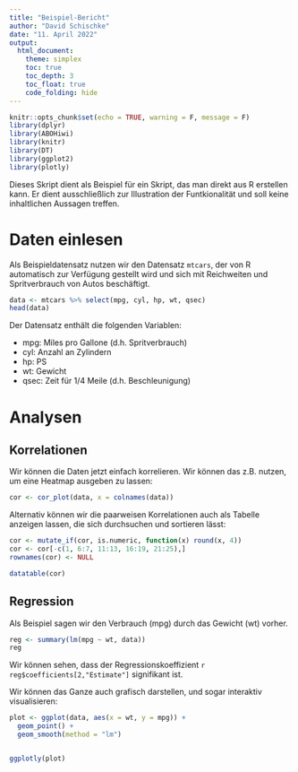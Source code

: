 ```yaml
---
title: "Beispiel-Bericht"
author: "David Schischke"
date: "11. April 2022"
output: 
  html_document:
    theme: simplex
    toc: true
    toc_depth: 3
    toc_float: true    
    code_folding: hide
---
```


```r
knitr::opts_chunk$set(echo = TRUE, warning = F, message = F)
library(dplyr)
library(ABOHiwi)
library(knitr)
library(DT)
library(ggplot2)
library(plotly)
```

Dieses Skript dient als Beispiel für ein Skript, das man direkt aus R erstellen kann. Er dient ausschließlich zur Illustration der Funtkionalität und soll keine inhaltlichen Aussagen treffen.

# Daten einlesen

Als Beispieldatensatz nutzen wir den Datensatz `mtcars`, der von R automatisch zur Verfügung gestellt wird und sich mit Reichweiten und Spritverbrauch von Autos beschäftigt. 

```r
data <- mtcars %>% select(mpg, cyl, hp, wt, qsec)
head(data)
```

Der Datensatz enthält die folgenden Variablen: 

* mpg: Miles pro Gallone (d.h. Spritverbrauch)
* cyl: Anzahl an Zylindern
* hp: PS
* wt: Gewicht
* qsec: Zeit für 1/4 Meile (d.h. Beschleunigung)

# Analysen

## Korrelationen

Wir können die Daten jetzt einfach korrelieren. Wir können das z.B. nutzen, um eine Heatmap ausgeben zu lassen: 

```r
cor <- cor_plot(data, x = colnames(data))
```

Alternativ können wir die paarweisen Korrelationen auch als Tabelle anzeigen lassen, die sich durchsuchen und sortieren lässt: 

```r
cor <- mutate_if(cor, is.numeric, function(x) round(x, 4))
cor <- cor[-c(1, 6:7, 11:13, 16:19, 21:25),]
rownames(cor) <- NULL
```

```r
datatable(cor)
```

## Regression 

Als Beispiel sagen wir den Verbrauch (mpg) durch das Gewicht (wt) vorher.

```r
reg <- summary(lm(mpg ~ wt, data))
reg
```

Wir können sehen, dass der Regressionskoeffizient `r reg$coefficients[2,"Estimate"]` signifikant ist. 

Wir können das Ganze auch grafisch darstellen, und sogar interaktiv visualisieren: 

```r
plot <- ggplot(data, aes(x = wt, y = mpg)) + 
  geom_point() + 
  geom_smooth(method = "lm")


ggplotly(plot)
```